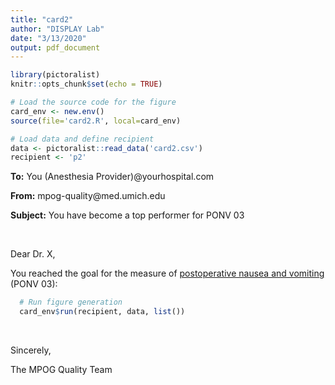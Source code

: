 ```yaml
---
title: "card2"
author: "DISPLAY Lab"
date: "3/13/2020"
output: pdf_document
---
```


```r
library(pictoralist)
knitr::opts_chunk$set(echo = TRUE)

# Load the source code for the figure
card_env <- new.env()
source(file='card2.R', local=card_env)

# Load data and define recipient
data <- pictoralist::read_data('card2.csv')
recipient <- 'p2'
```

**To:** You (Anesthesia Provider)@yourhospital.com

**From:** mpog-quality@med.umich.edu

**Subject:** You have become a top performer for PONV 03

\  
\  

Dear Dr. X,

You reached the goal for the measure of [postoperative nausea and vomiting](https://mpog.org/files/quality/measures/ponv-03_spec.pdf) (PONV 03):

```r
  # Run figure generation
  card_env$run(recipient, data, list())
```

\  

Sincerely,

The MPOG Quality Team


